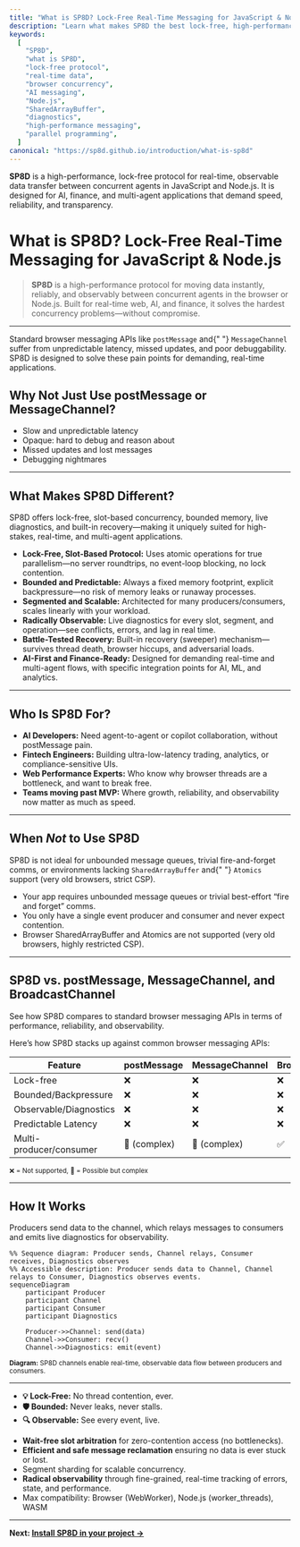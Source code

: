 ```yaml
---
title: "What is SP8D? Lock-Free Real-Time Messaging for JavaScript & Node.js"
description: "Learn what makes SP8D the best lock-free, high-performance protocol for real-time, observable data transfer in JavaScript and Node.js. Ideal for AI, finance, and multi-agent apps."
keywords:
  [
    "SP8D",
    "what is SP8D",
    "lock-free protocol",
    "real-time data",
    "browser concurrency",
    "AI messaging",
    "Node.js",
    "SharedArrayBuffer",
    "diagnostics",
    "high-performance messaging",
    "parallel programming",
  ]
canonical: "https://sp8d.github.io/introduction/what-is-sp8d"
---
```



**SP8D** is a high-performance, lock-free protocol for real-time, observable data transfer between concurrent agents in JavaScript and Node.js. It is designed for AI, finance, and multi-agent applications that demand speed, reliability, and transparency.

# What is SP8D? Lock-Free Real-Time Messaging for JavaScript & Node.js

> **SP8D** is a high-performance protocol for moving data instantly, reliably, and observably between concurrent agents in the browser or Node.js. Built for real-time web, AI, and finance, it solves the hardest concurrency problems—without compromise.

---

<Callout type="warning" title="Why Not postMessage?">
  Standard browser messaging APIs like <code>postMessage</code> and{" "}
  <code>MessageChannel</code> suffer from unpredictable latency, missed updates,
  and poor debuggability. SP8D is designed to solve these pain points for
  demanding, real-time applications.
</Callout>

## Why Not Just Use postMessage or MessageChannel?

- Slow and unpredictable latency
- Opaque: hard to debug and reason about
- Missed updates and lost messages
- Debugging nightmares

---

## What Makes SP8D Different?

<Callout type="info" title="What Sets SP8D Apart?">
  SP8D offers lock-free, slot-based concurrency, bounded memory, live
  diagnostics, and built-in recovery—making it uniquely suited for high-stakes,
  real-time, and multi-agent applications.
</Callout>

- **Lock-Free, Slot-Based Protocol:** Uses atomic operations for true parallelism—no server roundtrips, no event-loop blocking, no lock contention.
- **Bounded and Predictable:** Always a fixed memory footprint, explicit backpressure—no risk of memory leaks or runaway processes.
- **Segmented and Scalable:** Architected for many producers/consumers, scales linearly with your workload.
- **Radically Observable:** Live diagnostics for every slot, segment, and operation—see conflicts, errors, and lag in real time.
- **Battle-Tested Recovery:** Built-in recovery (sweeper) mechanism—survives thread death, browser hiccups, and adversarial loads.
- **AI-First and Finance-Ready:** Designed for demanding real-time and multi-agent flows, with specific integration points for AI, ML, and analytics.

---

## Who Is SP8D For?

- **AI Developers:** Need agent-to-agent or copilot collaboration, without postMessage pain.
- **Fintech Engineers:** Building ultra-low-latency trading, analytics, or compliance-sensitive UIs.
- **Web Performance Experts:** Who know why browser threads are a bottleneck, and want to break free.
- **Teams moving past MVP:** Where growth, reliability, and observability now matter as much as speed.

---

## When _Not_ to Use SP8D

<Callout type="warning" title="When Not to Use SP8D">
  SP8D is not ideal for unbounded message queues, trivial fire-and-forget comms,
  or environments lacking <code>SharedArrayBuffer</code> and{" "}
  <code>Atomics</code> support (very old browsers, strict CSP).
</Callout>

- Your app requires unbounded message queues or trivial best-effort “fire and forget” comms.
- You only have a single event producer and consumer and never expect contention.
- Browser SharedArrayBuffer and Atomics are not supported (very old browsers, highly restricted CSP).

---

## SP8D vs. postMessage, MessageChannel, and BroadcastChannel

<Callout type="info" title="Comparison Table">
  See how SP8D compares to standard browser messaging APIs in terms of
  performance, reliability, and observability.
</Callout>

Here’s how SP8D stacks up against common browser messaging APIs:

| Feature                 | postMessage  | MessageChannel | BroadcastChannel | SP8D |
| ----------------------- | ------------ | -------------- | ---------------- | ---- |
| Lock-free               | ❌           | ❌             | ❌               | ✅   |
| Bounded/Backpressure    | ❌           | ❌             | ❌               | ✅   |
| Observable/Diagnostics  | ❌           | ❌             | ❌               | ✅   |
| Predictable Latency     | ❌           | ❌             | ❌               | ✅   |
| Multi-producer/consumer | 🚫 (complex) | 🚫 (complex)   | ✅               | ✅   |

<sub>❌ = Not supported, 🚫 = Possible but complex</sub>

---

## How It Works

<Callout type="info" title="How It Works">
  Producers send data to the channel, which relays messages to consumers and
  emits live diagnostics for observability.
</Callout>

```mermaid
%% Sequence diagram: Producer sends, Channel relays, Consumer receives, Diagnostics observes
%% Accessible description: Producer sends data to Channel, Channel relays to Consumer, Diagnostics observes events.
sequenceDiagram
    participant Producer
    participant Channel
    participant Consumer
    participant Diagnostics

    Producer->>Channel: send(data)
    Channel->>Consumer: recv()
    Channel->>Diagnostics: emit(event)
```

<sub className="diagram-caption">
  <strong>Diagram:</strong> SP8D channels enable real-time, observable data flow
  between producers and consumers.
</sub>

---

<Callout type="tip" title="Key Features">
  <ul>
    <li>
      <b>💡 Lock-Free:</b> No thread contention, ever.
    </li>
    <li>
      <b>🛡️ Bounded:</b> Never leaks, never stalls.
    </li>
    <li>
      <b>🔍 Observable:</b> See every event, live.
    </li>
  </ul>
</Callout>

- **Wait-free slot arbitration** for zero-contention access (no bottlenecks).
- **Efficient and safe message reclamation** ensuring no data is ever stuck or lost.
- Segment sharding for scalable concurrency.
- **Radical observability** through fine-grained, real-time tracking of errors, state, and performance.
- Max compatibility: Browser (WebWorker), Node.js (worker_threads), WASM

---

**Next: [Install SP8D in your project →](/quickstart/installation)**
